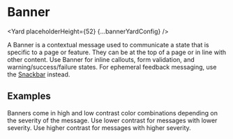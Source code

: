 <!--
Copyright (c) Uber Technologies, Inc.

This source code is licensed under the MIT license found in the
LICENSE file in the root directory of this source tree.
-->





# Banner

<Yard placeholderHeight={52} {...bannerYardConfig} />

A Banner is a contextual message used to communicate a state that is specific to a page or feature.
They can be at the top of a page or in line with other content. Use Banner for inline callouts,
form validation, and warning/success/failure states. For ephemeral feedback messaging, use the
[Snackbar](/components/snackbar) instead.

## Examples

Banners come in high and low contrast color combinations depending on the severity of the message.
Use lower contrast for messages with lower severity. Use higher contrast for messages with higher severity.

<Example title="Color schemes" path="banner/variants.tsx">
  <Variants />
</Example>

<Example title="Artwork" path="banner/artwork.tsx">
  <Artwork />
</Example>

<Example title="Action" path="banner/action.tsx">
  <Action />
</Example>

<Exports component={BannerExports} title="Banner exports" path="baseui/banner" />
